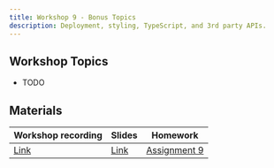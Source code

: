 ```yaml
---
title: Workshop 9 - Bonus Topics
description: Deployment, styling, TypeScript, and 3rd party APIs.
---
```


## Workshop Topics

- TODO

## Materials


| Workshop recording | Slides                                                                                                       | Homework                                          |
| ------------------ | ------------------------------------------------------------------------------------------------------------ | ------------------------------------------------- |
| [Link](#)          | [Link](https://docs.google.com/presentation/d/1CrhZioifkEC1nzRgkB3rngIG16mBtxaYGOpzkNjLnj4/edit?usp=sharing) | [Assignment 9](/content/assignments/assignment-9) |
